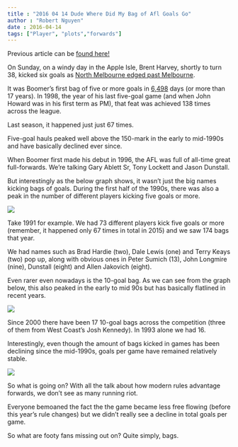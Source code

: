 ```yaml
---
title : "2016 04 14 Dude Where Did My Bag of Afl Goals Go"
author : "Robert Nguyen"
date : 2016-04-14
tags: ["Player", "plots","forwards"]
---
```



Previous article can be [found here!](http://www.watoday.com.au/afl/afl-news/the-numbers-guy-dude-where-did-my-bag-of-afl-goals-go-20160413-go5woz.html)

On Sunday, on a windy day in the Apple Isle, Brent Harvey, shortly to turn 38, kicked six goals as [North Melbourne edged past Melbourne](www.watoday.com.au/afl/afl-match-report/north-melbourne-beat-melbourne-in-a-thriller-20160410-go2qrr.html). 

It was Boomer's first bag of five or more goals in [6,498](https://twitter.com/sirswampthing/status/719040800579932160) days (or more than 17 years). In 1998, the year of his last five-goal game (and when John Howard was in his first term as PM), that feat was achieved 138 times across the league.

Last season, it happened just just 67 times.

Five-goal hauls peaked well above the 150-mark in the early to mid-1990s and have basically declined ever since.

When Boomer first made his debut in 1996, the AFL was full of all-time great full-forwards. We're talking Gary Ablett Sr, Tony Lockett and Jason Dunstall.  

But interestingly as the below graph shows, it wasn't just the big names kicking bags of goals. During the first half of the 1990s, there was also a peak in the number of different players kicking five goals or more.

![](/img/bigbags.png)

Take 1991 for example. We had 73 different players kick five goals or more (remember, it happened only 67 times in total in 2015) and we saw 174 bags that year.

We had names such as Brad Hardie (two), Dale Lewis (one) and Terry Keays (two) pop up, along with obvious ones in Peter Sumich (13), John Longmire (nine), Dunstall (eight) and Allen Jakovich (eight).

Even rarer even nowadays is the 10-goal bag. As we can see from the graph below, this also peaked in the early to mid 90s but has basically flatlined in recent years.

![](/img/bigbags2.png)

Since 2000 there have been 17 10-goal bags across the competition (three of them from West Coast's Josh Kennedy). In 1993 alone we had 16.

Interestingly, even though the amount of bags kicked in games has been declining since the mid-1990s, goals per game have remained relatively stable.

![](/img/bigbags3.png)

So what is going on? With all the talk about how modern rules advantage forwards, we don't see as many running riot.

Everyone bemoaned the fact the the game became less free flowing (before this year's rule changes) but we didn't really see a decline in total goals per game.

So what are footy fans missing out on? Quite simply, bags.
